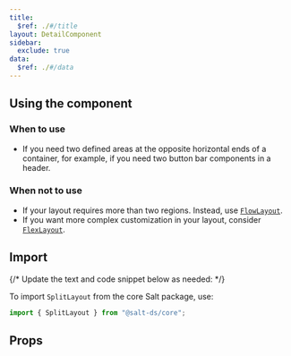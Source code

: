 ```yaml
---
title:
  $ref: ./#/title
layout: DetailComponent
sidebar:
  exclude: true
data:
  $ref: ./#/data
---
```


## Using the component

### When to use

- If you need two defined areas at the opposite horizontal ends of a container, for example, if you need two button bar components in a header.

### When not to use

- If your layout requires more than two regions. Instead, use [`FlowLayout`](../flow).
- If you want more complex customization in your layout, consider [`FlexLayout`](../flex).

## Import

{/* Update the text and code snippet below as needed: */}

To import `SplitLayout` from the core Salt package, use:

```js
import { SplitLayout } from "@salt-ds/core";
```

## Props

<PropsTable packageName="core" componentName="SplitLayout" />
